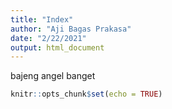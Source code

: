 ```yaml
---
title: "Index"
author: "Aji Bagas Prakasa"
date: "2/22/2021"
output: html_document
---
```

 bajeng angel banget
 
```r
knitr::opts_chunk$set(echo = TRUE)
```
